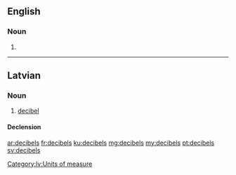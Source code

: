 {{also|décibels}}
==English==

===Noun===
{{head|en|noun plural form}}

# {{plural of|decibel|lang=en}}

----

==Latvian==

===Noun===
{{lv-noun|m|1st}}

# [[decibel]]

====Declension====
{{lv-decl-noun|decibel|s|1st|extrawidth=-60}}

[[Category:lv:Units of measure]]

[[ar:decibels]]
[[fr:decibels]]
[[ku:decibels]]
[[mg:decibels]]
[[my:decibels]]
[[pt:decibels]]
[[sv:decibels]]
